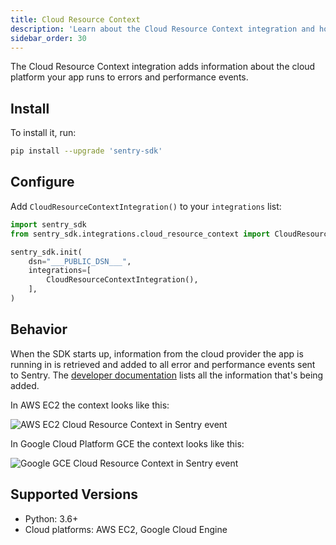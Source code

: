 ```yaml
---
title: Cloud Resource Context
description: 'Learn about the Cloud Resource Context integration and how it adds information about the Cloud environment the project runs in.'
sidebar_order: 30
---
```


The Cloud Resource Context integration adds information about the cloud platform your app runs to errors and performance events.

## Install

To install it, run:

```bash
pip install --upgrade 'sentry-sdk'
```

## Configure

Add `CloudResourceContextIntegration()` to your `integrations` list:

```python
import sentry_sdk
from sentry_sdk.integrations.cloud_resource_context import CloudResourceContextIntegration

sentry_sdk.init(
    dsn="___PUBLIC_DSN___",
    integrations=[
        CloudResourceContextIntegration(),
    ],
)
```

## Behavior

When the SDK starts up, information from the cloud provider the app is running in is retrieved and added to all error and performance events sent to Sentry.
The [developer documentation](https://develop.sentry.dev/sdk/event-payloads/contexts/#runtime-context) lists all the information that's being added.

In AWS EC2 the context looks like this:

![AWS EC2 Cloud Resource Context in Sentry event](cloud-resource-context-aws-ec2.png)

In Google Cloud Platform GCE the context looks like this:

![Google GCE Cloud Resource Context in Sentry event](cloud-resource-context-gcp-gce.png)

## Supported Versions

- Python: 3.6+
- Cloud platforms: AWS EC2, Google Cloud Engine
